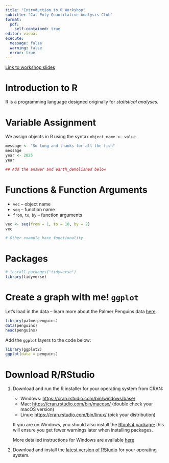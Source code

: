 ```yaml
---
title: "Introduction to R Workshop"
subtitle: "Cal Poly Quantitative Analysis Club"
format: 
  pdf:
    self-contained: true
editor: visual
execute:
  message: false
  warning: false
  error: true
---
```


[Link to workshop slides](file:///C:/Users/erobin17/Documents/presentations/Seminars/2023.03.02-quantiative-analysis-intro-to-r/intro-to-r.html#/title-slide)

# Introduction to R

R is a programming language designed originally for *statistical analyses.*

# Variable Assignment 

We assign objects in R using the syntax `object_name <- value`

```r
message <- "So long and thanks for all the fish"
message
year <- 2025
year

## Add the answer and earth_demolished below

```

# Functions & Function Arguments

+ `vec` -- object name
+ `seq` -- function name
+ `from`, `to`, `by` -- function arguments

```r
vec <- seq(from = 1, to = 10, by = 2)
vec
```

```r
# Other example base functionality

```

# Packages

```r
# install.packages("tidyverse")
library(tidyverse)
```

# Create a graph with me! `ggplot`

Let's load in the data -- learn more about the Palmer Penguins data [here](https://allisonhorst.github.io/palmerpenguins/).

```r
library(palmerpenguins)
data(penguins)
head(penguins)
```
Add the `ggplot` layers to the code below:

```r
library(ggplot2)
ggplot(data = penguins)

```
# Download R/RStudio

1.  Download and run the R installer for your operating system from CRAN:

    -   Windows: <https://cran.rstudio.com/bin/windows/base/>
    -   Mac: <https://cran.rstudio.com/bin/macosx/> (double check your macOS version)
    -   Linux: <https://cran.rstudio.com/bin/linux/> (pick your distribution)

    If you are on Windows, you should also install the [Rtools4 package](https://cran.rstudio.com/bin/windows/Rtools/); this will ensure you get fewer warnings later when installing packages.

    More detailed instructions for Windows are available [here](https://owi.usgs.gov/R/training-curriculum/installr/)

2.  Download and install the [latest version of RStudio](https://www.rstudio.com/products/rstudio/download/#download) for your operating system.

